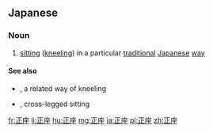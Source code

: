 ==Japanese==
{{ja-kanjitab|せい|ざ|yomi=o}}
{{wikipedia|Seiza}}

===Noun===
{{ja-noun|せいざ}}

# [[sit]]ting ([[kneel]]ing) in a particular [[traditional]] [[Japanese]] [[way]]

====See also====
* {{ja-r|跪座|きざ}}, a related way of kneeling
* {{ja-r|胡座|あぐら}}, cross-legged sitting

[[fr:正座]]
[[li:正座]]
[[hu:正座]]
[[mg:正座]]
[[ja:正座]]
[[pl:正座]]
[[zh:正座]]